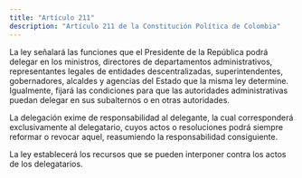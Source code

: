 ```yaml
---
title: "Artículo 211"
description: "Artículo 211 de la Constitución Política de Colombia"
---
```


La ley señalará las funciones que el Presidente de la República podrá delegar en los ministros, directores de departamentos administrativos, representantes legales de entidades descentralizadas, superintendentes, gobernadores, alcaldes y agencias del Estado que la misma ley determine. Igualmente, fijará
las condiciones para que las autoridades administrativas puedan delegar en sus subalternos o en otras autoridades.

La delegación exime de responsabilidad al delegante, la cual corresponderá exclusivamente al delegatario, cuyos actos o resoluciones podrá siempre reformar o revocar aquel, reasumiendo la responsabilidad consiguiente.

La ley establecerá los recursos que se pueden interponer contra los actos de los delegatarios.

